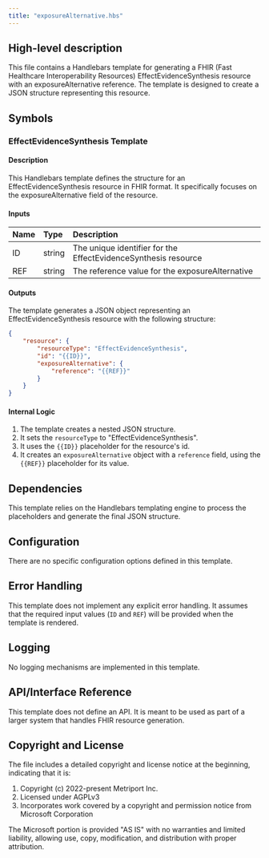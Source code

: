 ```yaml
---
title: "exposureAlternative.hbs"
---
```


## High-level description
This file contains a Handlebars template for generating a FHIR (Fast Healthcare Interoperability Resources) EffectEvidenceSynthesis resource with an exposureAlternative reference. The template is designed to create a JSON structure representing this resource.

## Symbols

### EffectEvidenceSynthesis Template
#### Description
This Handlebars template defines the structure for an EffectEvidenceSynthesis resource in FHIR format. It specifically focuses on the exposureAlternative field of the resource.

#### Inputs
| Name | Type | Description |
|:-----|:-----|:------------|
| ID   | string | The unique identifier for the EffectEvidenceSynthesis resource |
| REF  | string | The reference value for the exposureAlternative |

#### Outputs
The template generates a JSON object representing an EffectEvidenceSynthesis resource with the following structure:
```json
{
    "resource": {
        "resourceType": "EffectEvidenceSynthesis",
        "id": "{{ID}}",
        "exposureAlternative": {
            "reference": "{{REF}}"
        }
    }
}
```

#### Internal Logic
1. The template creates a nested JSON structure.
2. It sets the `resourceType` to "EffectEvidenceSynthesis".
3. It uses the `{{ID}}` placeholder for the resource's id.
4. It creates an `exposureAlternative` object with a `reference` field, using the `{{REF}}` placeholder for its value.

## Dependencies
This template relies on the Handlebars templating engine to process the placeholders and generate the final JSON structure.

## Configuration
There are no specific configuration options defined in this template.

## Error Handling
This template does not implement any explicit error handling. It assumes that the required input values (`ID` and `REF`) will be provided when the template is rendered.

## Logging
No logging mechanisms are implemented in this template.

## API/Interface Reference
This template does not define an API. It is meant to be used as part of a larger system that handles FHIR resource generation.

## Copyright and License
The file includes a detailed copyright and license notice at the beginning, indicating that it is:
1. Copyright (c) 2022-present Metriport Inc.
2. Licensed under AGPLv3
3. Incorporates work covered by a copyright and permission notice from Microsoft Corporation

The Microsoft portion is provided "AS IS" with no warranties and limited liability, allowing use, copy, modification, and distribution with proper attribution.
